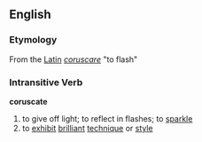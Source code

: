 == English ==
=== Etymology ===
From the [[Latin]] ''[[coruscare]]'' "to flash"

=== Intransitive Verb ===
'''coruscate'''
# to give off light; to reflect in flashes; to [[sparkle]]
# to [[exhibit]] [[brilliant]] [[technique]] or [[style]]